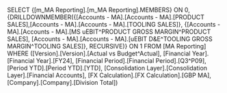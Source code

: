 SELECT {[m_MA Reporting].[m_MA Reporting].MEMBERS} ON 0, {DRILLDOWNMEMBER({[Accounts - MA].[Accounts - MA].[PRODUCT SALES],[Accounts - MA].[Accounts - MA].[TOOLING SALES]}, {[Accounts - MA].[Accounts - MA].[MS uEBIT^PRODUCT GROSS MARGIN^PRODUCT SALES], [Accounts - MA].[Accounts - MA].[uEBIT D&E^TOOLING GROSS MARGIN^TOOLING SALES]}, RECURSIVE)} ON 1 FROM [MA Reporting] WHERE ([Version].[Version].[Actual vs Budget^Actual], [Financial Year].[Financial Year].[FY24], [Financial Period].[Financial Period].[Q3^P09], [Period YTD].[Period YTD].[YTD], [Consolidation Layer].[Consolidation Layer].[Financial Accounts], [FX Calculation].[FX Calculation].[GBP MA], [Company].[Company].[Division Total])
